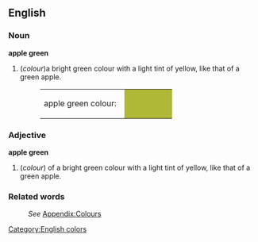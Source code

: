 ==English==
[[Category:English colors]]

===Noun===
'''apple green'''
#(''colour'')a bright green colour with a light tint of yellow, like that of a green apple.
#:<table><tr><td>apple green colour: &nbsp;</td><td bgcolor="#AFB837" width="80">&nbsp; </td></tr></table>

===Adjective===
'''apple green'''
#(''colour'') of a bright green colour with a light tint of yellow, like that of a green apple.

===Related words===
:''See'' [[Wiktionary_Appendix:Colours|Appendix:Colours]]